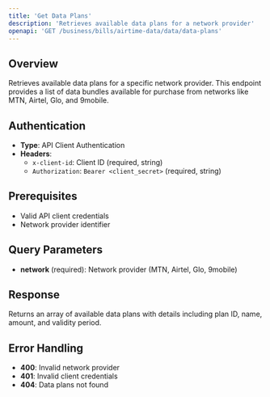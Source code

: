 ```yaml
---
title: 'Get Data Plans'
description: 'Retrieves available data plans for a network provider'
openapi: 'GET /business/bills/airtime-data/data/data-plans'
---
```


## Overview

Retrieves available data plans for a specific network provider. This endpoint provides a list of data bundles available for purchase from networks like MTN, Airtel, Glo, and 9mobile.

## Authentication

- **Type**: API Client Authentication
- **Headers**:
  - `x-client-id`: Client ID (required, string)
  - `Authorization`: `Bearer <client_secret>` (required, string)

## Prerequisites

- Valid API client credentials
- Network provider identifier

## Query Parameters

- **network** (required): Network provider (MTN, Airtel, Glo, 9mobile)

## Response

Returns an array of available data plans with details including plan ID, name, amount, and validity period.

## Error Handling

- **400**: Invalid network provider
- **401**: Invalid client credentials
- **404**: Data plans not found

